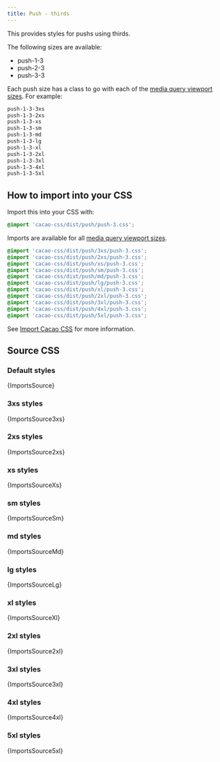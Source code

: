 ```yaml
---
title: Push - thirds
---
```


This provides styles for pushs using thirds.

The following sizes are available:

- push-1-3
- push-2-3
- push-3-3

Each push size has a class to go with each of the [media query viewport sizes](/styles/media#viewport-media-queries). For example:

```css
push-1-3-3xs
push-1-3-2xs
push-1-3-xs
push-1-3-sm
push-1-3-md
push-1-3-lg
push-1-3-xl
push-1-3-2xl
push-1-3-3xl
push-1-3-4xl
push-1-3-5xl
```

## How to import into your CSS

Import this into your CSS with:

```css
@import 'cacao-css/dist/push/push-3.css';
```

Imports are available for all [media query viewport sizes](/styles/media#viewport-media-queries).

```css
@import 'cacao-css/dist/push/3xs/push-3.css';
@import 'cacao-css/dist/push/2xs/push-3.css';
@import 'cacao-css/dist/push/xs/push-3.css';
@import 'cacao-css/dist/push/sm/push-3.css';
@import 'cacao-css/dist/push/md/push-3.css';
@import 'cacao-css/dist/push/lg/push-3.css';
@import 'cacao-css/dist/push/xl/push-3.css';
@import 'cacao-css/dist/push/2xl/push-3.css';
@import 'cacao-css/dist/push/3xl/push-3.css';
@import 'cacao-css/dist/push/4xl/push-3.css';
@import 'cacao-css/dist/push/5xl/push-3.css';
```

See [Import Cacao CSS](/import) for more information.

## Source CSS

<!-- markdownlint-disable -->

### Default styles

<CodeBlock language="css" title="push/push-3.css">{ImportsSource}</CodeBlock>

### 3xs styles

<CodeBlock language="css" title="push/3xs/push-3.css">{ImportsSource3xs}</CodeBlock>

### 2xs styles

<CodeBlock language="css" title="push/2xs/push-3.css">{ImportsSource2xs}</CodeBlock>

### xs styles

<CodeBlock language="css" title="push/xs/push-3.css">{ImportsSourceXs}</CodeBlock>

### sm styles

<CodeBlock language="css" title="push/sm/push-3.css">{ImportsSourceSm}</CodeBlock>

### md styles

<CodeBlock language="css" title="push/md/push-3.css">{ImportsSourceMd}</CodeBlock>

### lg styles

<CodeBlock language="css" title="push/lg/push-3.css">{ImportsSourceLg}</CodeBlock>

### xl styles

<CodeBlock language="css" title="push/xl/push-3.css">{ImportsSourceXl}</CodeBlock>

### 2xl styles

<CodeBlock language="css" title="push/2xl/push-3.css">{ImportsSource2xl}</CodeBlock>

### 3xl styles

<CodeBlock language="css" title="push/3xl/push-3.css">{ImportsSource3xl}</CodeBlock>

### 4xl styles

<CodeBlock language="css" title="push/4xl/push-3.css">{ImportsSource4xl}</CodeBlock>

### 5xl styles

<CodeBlock language="css" title="push/5xl/push-3.css">{ImportsSource5xl}</CodeBlock>
